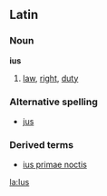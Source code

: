 ==Latin==
===Noun===
'''ius'''
# [[law]], [[right]], [[duty]]
===Alternative spelling===
*[[jus]]
===Derived terms===
*[[ius primae noctis]]

[[la:Ius]]